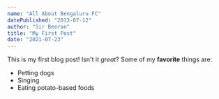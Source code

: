 ```yaml
---
name: "All About Bengaluru FC"
datePublished: "2013-07-12"
author: "Sir Beeran"
title: "My First Post"
date: "2021-07-23"
---
```


This is my first blog post! Isn't it *great*?
Some of my **favorite** things are:
* Petting dogs
* Singing
* Eating potato-based foods